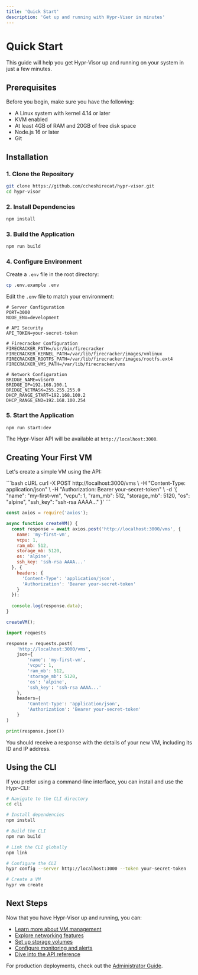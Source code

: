 ```yaml
---
title: 'Quick Start'
description: 'Get up and running with Hypr-Visor in minutes'
---
```


# Quick Start

This guide will help you get Hypr-Visor up and running on your system in just a few minutes.

## Prerequisites

Before you begin, make sure you have the following:

- A Linux system with kernel 4.14 or later
- KVM enabled
- At least 4GB of RAM and 20GB of free disk space
- Node.js 16 or later
- Git

## Installation

### 1. Clone the Repository

```bash
git clone https://github.com/ccheshirecat/hypr-visor.git
cd hypr-visor
```

### 2. Install Dependencies

```bash
npm install
```

### 3. Build the Application

```bash
npm run build
```

### 4. Configure Environment

Create a `.env` file in the root directory:

```bash
cp .env.example .env
```

Edit the `.env` file to match your environment:

```
# Server Configuration
PORT=3000
NODE_ENV=development

# API Security
API_TOKEN=your-secret-token

# Firecracker Configuration
FIRECRACKER_PATH=/usr/bin/firecracker
FIRECRACKER_KERNEL_PATH=/var/lib/firecracker/images/vmlinux
FIRECRACKER_ROOTFS_PATH=/var/lib/firecracker/images/rootfs.ext4
FIRECRACKER_VMS_PATH=/var/lib/firecracker/vms

# Network Configuration
BRIDGE_NAME=visor0
BRIDGE_IP=192.168.100.1
BRIDGE_NETMASK=255.255.255.0
DHCP_RANGE_START=192.168.100.2
DHCP_RANGE_END=192.168.100.254
```

### 5. Start the Application

```bash
npm run start:dev
```

The Hypr-Visor API will be available at `http://localhost:3000`.

## Creating Your First VM

Let's create a simple VM using the API:

<CodeGroup>
```bash cURL
curl -X POST http://localhost:3000/vms \
  -H "Content-Type: application/json" \
  -H "Authorization: Bearer your-secret-token" \
  -d '{
    "name": "my-first-vm",
    "vcpu": 1,
    "ram_mb": 512,
    "storage_mb": 5120,
    "os": "alpine",
    "ssh_key": "ssh-rsa AAAA..."
  }'
```

```javascript Node.js
const axios = require('axios');

async function createVM() {
  const response = await axios.post('http://localhost:3000/vms', {
    name: 'my-first-vm',
    vcpu: 1,
    ram_mb: 512,
    storage_mb: 5120,
    os: 'alpine',
    ssh_key: 'ssh-rsa AAAA...'
  }, {
    headers: {
      'Content-Type': 'application/json',
      'Authorization': 'Bearer your-secret-token'
    }
  });
  
  console.log(response.data);
}

createVM();
```

```python Python
import requests

response = requests.post(
    'http://localhost:3000/vms',
    json={
        'name': 'my-first-vm',
        'vcpu': 1,
        'ram_mb': 512,
        'storage_mb': 5120,
        'os': 'alpine',
        'ssh_key': 'ssh-rsa AAAA...'
    },
    headers={
        'Content-Type': 'application/json',
        'Authorization': 'Bearer your-secret-token'
    }
)

print(response.json())
```
</CodeGroup>

You should receive a response with the details of your new VM, including its ID and IP address.

## Using the CLI

If you prefer using a command-line interface, you can install and use the Hypr-CLI:

```bash
# Navigate to the CLI directory
cd cli

# Install dependencies
npm install

# Build the CLI
npm run build

# Link the CLI globally
npm link

# Configure the CLI
hypr config --server http://localhost:3000 --token your-secret-token

# Create a VM
hypr vm create
```

## Next Steps

Now that you have Hypr-Visor up and running, you can:

- [Learn more about VM management](/user-guide/vm-management)
- [Explore networking features](/user-guide/networking)
- [Set up storage volumes](/user-guide/storage)
- [Configure monitoring and alerts](/user-guide/monitoring)
- [Dive into the API reference](/api-reference/authentication)

For production deployments, check out the [Administrator Guide](/admin-guide/deployment).
